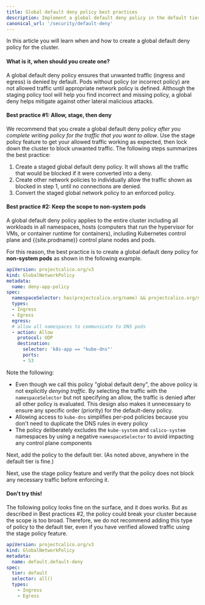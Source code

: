 ```yaml
---
title: Global default deny policy best practices
description: Implement a global default deny policy in the default tier to block unwanted traffic. 
canonical_url: '/security/default-deny'
---
```


In this article you will learn when and how to create a global default deny policy for the cluster.

#### What is it, when should you create one?

A global default deny policy ensures that unwanted traffic (ingress and egress) is denied by default. Pods without policy (or incorrect policy) are not allowed traffic until appropriate network policy is defined. Although the staging policy tool will help you find incorrect and missing policy, a global deny helps mitigate against other lateral malicious attacks.

#### Best practice #1: Allow, stage, then deny

We recommend that you create a global default deny policy *after you complete writing policy for the traffic that you want to allow*. Use the stage policy feature to get your allowed traffic working as expected, then lock down the cluster to block unwanted traffic. The following steps summarizes the best practice:

1. Create a staged global default deny policy. It will shows all the traffic that would be blocked if it were converted into a deny.
1. Create other network policies to individually allow the traffic shown as blocked in step 1, until no connections are denied.
1. Convert the staged global network policy to an enforced policy.

#### Best practice #2: Keep the scope to non-system pods

A global default deny policy applies to the entire cluster including all workloads in all namespaces, hosts (computers that run the hypervisor for VMs, or container runtime for containers), including Kubernetes control plane and {{site.prodname}} control plane nodes and pods. 

For this reason, the best practice is to create a global default deny policy for **non-system pods** as shown in the following example. 

```yaml
apiVersion: projectcalico.org/v3
kind: GlobalNetworkPolicy
metadata:
  name: deny-app-policy
spec:
  namespaceSelector: has(projectcalico.org/name) && projectcalico.org/name not in {"kube-system", "tigera-system"}
  types:
  - Ingress
  - Egress
  egress:
  # allow all namespaces to communicate to DNS pods
  - action: Allow
    protocol: UDP
    destination:
      selector: 'k8s-app == "kube-dns"'
      ports:
      - 53
```
Note the following:

- Even though we call this policy "global default deny", the above policy is not explicitly *denying traffic*. By selecting the traffic with the `namespaceSelector` but not specifying an allow, the traffic is denied after all other policy is evaluated. This design also makes it unnecessary to ensure any specific order (priority) for the default-deny policy.
- Allowing access to `kube-dns` simplifies per-pod policies because you don't need to duplicate the DNS rules in every policy
- The policy deliberately excludes the `kube-system` and `calico-system` namespaces by using a negative `namespaceSelector` to avoid impacting any control plane components

Next, add the policy to the default tier. (As noted above, anywhere in the default tier is fine.) 

Next, use the stage policy feature and verify that the policy does not block any necessary traffic before enforcing it.

#### Don't try this! 

The following policy looks fine on the surface, and it does works. But as described in Best practices #2, the policy could break your cluster because the scope is too broad. Therefore, we do not recommend adding this type of policy to the default tier, even if you have verified allowed traffic using the stage policy feature. 

```yaml
apiVersion: projectcalico.org/v3
kind: GlobalNetworkPolicy
metadata:
  name: default.default-deny
spec:
  tier: default
  selector: all()
  types:
    - Ingress
    - Egress
```
